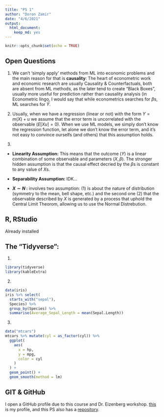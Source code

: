 ```yaml
---
title: "PS 1"
author: "Doron Zamir"
date: "4/6/2021"
output:
  html_document: 
    keep_md: yes
---
```


```r
knitr::opts_chunk$set(echo = TRUE)
```

## Open Questions

1. We can't 'simply apply' methods from ML into economic problems and the main reason for that is __causality__: The heart of econometric work and economic research are usually Causality & Counterfactuals, both are absent from ML methods, as the later tend to create "Black Boxes", usually more useful for prediction rather than causality analysis (in Econometric lingo, I would say that while econometrics searches for $\beta$s, ML searches for $\hat{Y}$.

2. Usually, when we have a regression (linear or not) with the form $Y = m(X) + u$ we assume that the error term is uncorrelated with the observable ($E[Xu ] = 0$). When we use ML models, we simply don't know the regression function, let alone we don't know the error term, and it's not easy to convince ourselfs (and others) that this assumption holds.

3.  
+ __Linearity Assumption:__ This means that the outcome ($Y$) is a linear combination of some observable and parameters ($X,\beta$). The stronger hidden assumption is that the causal effect decried by the $\beta$s is constant to any value of $X$s.
+ __Separability Assumption:__ IDK...

+ __$X \sim N$ :__ involves two assumption: (1) is about the nature of distribution (symmetry to the mean, bell shape, etc.) and the second one (2) that the observable described by $X$ is generated by a process that uphold the Central Limit Theorom, allowing us to use the Normal Distrebution. 

## R, RStudio 
Already installed

## The "Tidyverse":

1. 
```r
library(tidyverse)
library(kableExtra)
```
2.
```r
data(iris)
iris %>% select(
  starts_with("sepal"),
  Species) %>%
  group_by(Species) %>% 
  summarise(Average_Sepal_Length = mean(Sepal.Length))
```

3. 
```r
data("mtcars")
mtcars %>% mutate(cyl = as_factor(cyl)) %>% 
  ggplot(
    aes(
      x = hp,
      y = mpg,
      color = cyl
    )
  ) +
  geom_point() +
  geom_smooth(method = lm)
```

## GIT & GitHub

I open a GitHub profile due to this course and Dr. Eizenberg workshop. [this](https://github.com/zamirD123) is my profile, and this PS also has a [repository](https://github.com/zamirD123/ML4ECON_ASSIGMENT_1.git).

